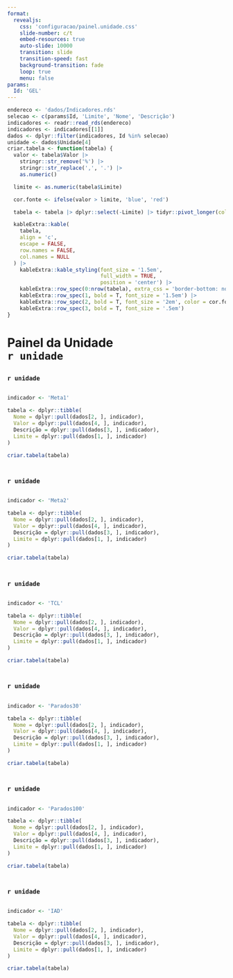 ```yaml
---
format: 
  revealjs:
    css: 'configuracao/painel.unidade.css'
    slide-number: c/t
    embed-resources: true
    auto-slide: 10000
    transition: slide
    transition-speed: fast
    background-transition: fade
    loop: true
    menu: false
params:
  Id: 'GEL'
---
```


```r
endereco <- 'dados/Indicadores.rds'
selecao <- c(params$Id, 'Limite', 'Nome', 'Descrição')
indicadores <- readr::read_rds(endereco)
indicadores <- indicadores[[1]]
dados <- dplyr::filter(indicadores, Id %in% selecao)
unidade <- dados$Unidade[4]
criar.tabela <- function(tabela) {
  valor <- tabela$Valor |> 
    stringr::str_remove('%') |>
    stringr::str_replace(',', '.') |> 
    as.numeric()

  limite <- as.numeric(tabela$Limite)

  cor.fonte <- ifelse(valor > limite, 'blue', 'red')

  tabela <- tabela |> dplyr::select(-Limite) |> tidyr::pivot_longer(cols = everything(), values_to = 'Valores') |> dplyr::select(-name)

  kableExtra::kable(
    tabela,
    align = 'c',
    escape = FALSE,
    row.names = FALSE,
    col.names = NULL
  ) |>
    kableExtra::kable_styling(font_size = '1.5em',
                              full_width = TRUE,
                              position = 'center') |>
    kableExtra::row_spec(0:nrow(tabela), extra_css = 'border-bottom: none;') |>
    kableExtra::row_spec(1, bold = T, font_size = '1.5em') |>
    kableExtra::row_spec(2, bold = T, font_size = '2em', color = cor.fonte) |>
    kableExtra::row_spec(3, bold = T, font_size = '.5em')
}
```

# Painel da Unidade <br> `r unidade` {background-image="imagens/0.painel.unidade.png" background-opacity=".2"}
## {background-image="imagens/1.TJRR.png" background-opacity=".2"}
### `r unidade`
::: {.columns}
::: {.column width="100%"}
```r
indicador <- 'Meta1'

tabela <- dplyr::tibble(
  Nome = dplyr::pull(dados[2, ], indicador),
  Valor = dplyr::pull(dados[4, ], indicador),
  Descrição = dplyr::pull(dados[3, ], indicador),
  Limite = dplyr::pull(dados[1, ], indicador)
)

criar.tabela(tabela)
```
:::
:::
## {background-image="imagens/1.TJRR.png" background-opacity=".2"}
### `r unidade`
::: {.columns}
::: {.column width="100%"}
```r
indicador <- 'Meta2'

tabela <- dplyr::tibble(
  Nome = dplyr::pull(dados[2, ], indicador),
  Valor = dplyr::pull(dados[4, ], indicador),
  Descrição = dplyr::pull(dados[3, ], indicador),
  Limite = dplyr::pull(dados[1, ], indicador)
)

criar.tabela(tabela)
```
:::
:::
## {background-image="imagens/1.TJRR.png" background-opacity=".2"}
### `r unidade`
::: {.columns}
::: {.column width="100%"}
```r
indicador <- 'TCL'

tabela <- dplyr::tibble(
  Nome = dplyr::pull(dados[2, ], indicador),
  Valor = dplyr::pull(dados[4, ], indicador),
  Descrição = dplyr::pull(dados[3, ], indicador),
  Limite = dplyr::pull(dados[1, ], indicador)
)

criar.tabela(tabela)
```
:::
:::
## {background-image="imagens/1.TJRR.png" background-opacity=".2"}
### `r unidade`
::: {.columns}
::: {.column width="100%"}
```r
indicador <- 'Parados30'

tabela <- dplyr::tibble(
  Nome = dplyr::pull(dados[2, ], indicador),
  Valor = dplyr::pull(dados[4, ], indicador),
  Descrição = dplyr::pull(dados[3, ], indicador),
  Limite = dplyr::pull(dados[1, ], indicador)
)

criar.tabela(tabela)
```
:::
:::
## {background-image="imagens/1.TJRR.png" background-opacity=".2"}
### `r unidade`
::: {.columns}
::: {.column width="100%"}
```r
indicador <- 'Parados100'

tabela <- dplyr::tibble(
  Nome = dplyr::pull(dados[2, ], indicador),
  Valor = dplyr::pull(dados[4, ], indicador),
  Descrição = dplyr::pull(dados[3, ], indicador),
  Limite = dplyr::pull(dados[1, ], indicador)
)

criar.tabela(tabela)
```
:::
:::
## {background-image="imagens/1.TJRR.png" background-opacity=".2"}
### `r unidade`
::: {.columns}
::: {.column width="100%"}
```r
indicador <- 'IAD'

tabela <- dplyr::tibble(
  Nome = dplyr::pull(dados[2, ], indicador),
  Valor = dplyr::pull(dados[4, ], indicador),
  Descrição = dplyr::pull(dados[3, ], indicador),
  Limite = dplyr::pull(dados[1, ], indicador)
)

criar.tabela(tabela)
```
:::
:::
